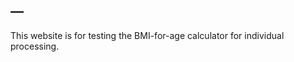 ---
---

<link rel="stylesheet" href="styles.css" type="text/css">


This website is for testing the BMI-for-age calculator for individual processing.